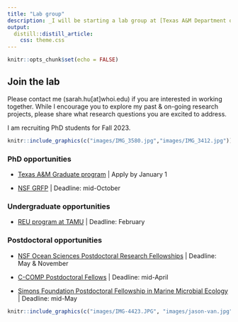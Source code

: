 ```yaml
---
title: "Lab group"
description: _I will be starting a lab group at [Texas A&M Department of Oceanography](https://ocean.tamu.edu) in the College of Geosciences (January 2023). Come work with me!_
output: 
  distill::distill_article:
    css: theme.css
---
```


```r
knitr::opts_chunk$set(echo = FALSE)
```

## Join the lab

Please contact me (sarah.hu[at]whoi.edu) if you are interested in working together. While I encourage you to explore my past & on-going research projects, please share what research questions you are excited to address.

I am recruiting PhD students for Fall 2023.


```r
knitr::include_graphics(c("images/IMG_3580.jpg","images/IMG_3412.jpg"))
```

### PhD opportunities

* [Texas A&M Graduate program](https://ocean.tamu.edu/academics/graduate-programs/index.html) | Apply by January 1

* [NSF GRFP](https://www.nsfgrfp.org) | Deadline: mid-October

### Undergraduate opportunities

* [REU program at TAMU](https://oceanography.tamu.edu/academics/reu/index.html) | Deadline: February

### Postdoctoral opportunities

* [NSF Ocean Sciences Postdoctoral Research Fellowships](https://www.nsf.gov/pubs/2021/nsf21538/nsf21538.htm) | Deadline: May & November

* [C-COMP Postdoctoral Fellows](https://ccomp-stc.org/education-diversity/graduate-students-and-postdoctoral-researchers/) | Deadline: mid-April

* [Simons Foundation Postdoctoral Fellowship in Marine Microbial Ecology](https://www.simonsfoundation.org/grant/simons-postdoctoral-fellowships-in-marine-microbial-ecology/) | Deadline: mid-May


```r
knitr::include_graphics(c("images/IMG-4423.JPG", "images/jason-van.jpg"))
```